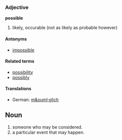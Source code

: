 ===Adjective===
'''possible'''

#likely, occurable (not as likely as probable however)

====Antonyms====
*[[impossible]]

====Related terms====
*[[possibility]]
*[[possibly]]

====Translations====
*German: [[m&ouml;glich]]

==Noun==

# someone who may be considered.
# a particular event that may happen.